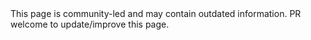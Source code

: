 
<Contribution>
  This page is community-led and may contain outdated information. PR welcome to update/improve this page.
</Contribution>